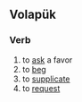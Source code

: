 {{also|begon}}
==Volapük==

===Verb===
{{head|vo|verb}}

# to [[ask]] a favor
# to [[beg]]
# to [[supplicate]]
# to [[request]]
